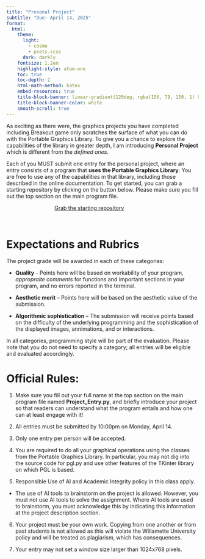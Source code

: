 ```yaml
---
title: "Presonal Project"
subtitle: "Due: April 14, 2025"
format:
  html:
    theme:
      light: 
        - cosmo
        - psets.scss
      dark: darkly
    fontsize: 1.2em
    highlight-style: atom-one
    toc: true
    toc-depth: 2
    html-math-method: katex
    embed-resources: true
    title-block-banner: linear-gradient(120deg, rgba(156, 79, 150, 1) 0%, rgba(255, 99, 85, 1) 20%, rgba(251,169,73,1) 40%, rgba(250, 228, 66, 1) 60%, rgba(139,212,72,1) 80%, rgba(42, 168, 242, 1) 100%)
    title-block-banner-color: white
    smooth-scroll: true
---
```



As exciting as there were, the graphics projects you have completed including Breakout game only scratches the surface of what you can do with the Portable Graphics Library. To give you a chance to explore the capabilities of the library in greater depth, I am introducing __Personal Project__ which is different from the *defined ones*.

Each of you MUST submit one entry for the personal project, where an entry consists of a program that **uses the Portable Graphics Library**. You are free to use any of the capabilities in that library, including those described in the online documentation. To get started, you can grab a starting repository by clicking on the button below. Please make sure you fill out the top section on the main program file.

```{=html}
<a href='https://classroom.github.com/a/akLJ-Pys' target="_blank" class="btn btn-info" style='margin:auto; display: block; width:50%;'>Grab the starting repository</a>
```
<br>

# Expectations and Rubrics
The project grade will be awarded in each of these categories:

- **Quality** - Points here will be based on workability of your program, *appropraite comments* for functions and important sections in your program, and no errors reported in the terminal. 

- **Aesthetic merit** – Points here will be based on the aesthetic value of the submission.

- **Algorithmic sophistication** – The submission will receive points based on the difficulty of the underlying programming and the sophistication of the displayed images, annimations, and or interactions.

In all categories, programming style will be part of the evaluation. Please note that you do not need to specify a category; all entries will be eligible and evaluated accordingly.

# Official Rules:

1. Make sure you fill out your full name at the top  section on the main program file named __Project_Entry.py__, and briefly introduce your project so that readers can understand what the program entails and how one can at least engage with it!

2. All entries must be submitted by 10:00pm on Monday, April 14.

3. Only one entry per person will be accepted.

4. You are required to do all your graphical operations using the classes from the Portable Graphics Library. In particular, you may not dig into the source code for pgl.py and use other features of the TKinter library on which PGL is based.

5. Responsible Use of AI and Academic Integrity policy in this class apply. 
  - The use of AI tools to brainstorm on the project is allowed. However, you must not use AI tools to solve the assignment. Where AI tools are used to brainstorm, you must acknowledge this by indicating this information at the project description section.

6. Your project must be your own work. Copying from one another or from past students is not allowed as this will violate the Willamette University policy and will be treated as plagiarism, which has consequences.

7. Your entry may not set a window size larger than 1024x768 pixels.

